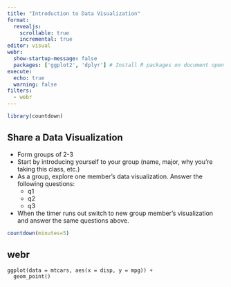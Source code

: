 ```yaml
---
title: "Introduction to Data Visualization"
format: 
  revealjs:
    scrollable: true
    incremental: true
editor: visual
webr:
  show-startup-message: false
  packages: ['ggplot2', 'dplyr'] # Install R packages on document open
execute: 
  echo: true
  warning: false
filters: 
  - webr
---
```


```r
library(countdown)
```

## Share a Data Visualization {.smaller}

- Form groups of 2-3 
- Start by introducing yourself to your group (name, major, why you're taking this class, etc.)
- As a group, explore one member's data visualization. Answer the following questions:
  - q1
  - q2
  - q3
- When the timer runs out switch to new group member's visualization and answer the same questions above.

```r
countdown(minutes=5)
```




## webr 


```webr-r
ggplot(data = mtcars, aes(x = disp, y = mpg)) + 
  geom_point()
```
